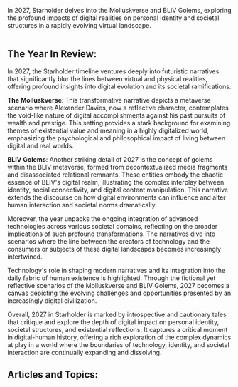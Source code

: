 In 2027, Starholder delves into the Molluskverse and BLIV Golems, exploring the profound impacts of digital realities on personal identity and societal structures in a rapidly evolving virtual landscape.

<img src="https://www.blockstar.com/wp-content/uploads/2024/06/2027_blivgolem.png" alt="" />

## The Year In Review:
In 2027, the Starholder timeline ventures deeply into futuristic narratives that significantly blur the lines between virtual and physical realities, offering profound insights into digital evolution and its societal ramifications.

**The Molluskverse**: This transformative narrative depicts a metaverse scenario where Alexander Davies, now a reflective character, contemplates the void-like nature of digital accomplishments against his past pursuits of wealth and prestige. This setting provides a stark background for examining themes of existential value and meaning in a highly digitalized world, emphasizing the psychological and philosophical impact of living between digital and real worlds.

**BLIV Golems**: Another striking detail of 2027 is the concept of golems within the BLIV metaverse, formed from decontextualized media fragments and disassociated relational remnants. These entities embody the chaotic essence of BLIV's digital realm, illustrating the complex interplay between identity, social connectivity, and digital content manipulation. This narrative extends the discourse on how digital environments can influence and alter human interaction and societal norms dramatically.

Moreover, the year unpacks the ongoing integration of advanced technologies across various societal domains, reflecting on the broader implications of such profound transformations. The narratives dive into scenarios where the line between the creators of technology and the consumers or subjects of these digital landscapes becomes increasingly intertwined.

Technology's role in shaping modern narratives and its integration into the daily fabric of human existence is highlighted. Through the fictional yet reflective scenarios of the Molluskverse and BLIV Golems, 2027 becomes a canvas depicting the evolving challenges and opportunities presented by an increasingly digital civilization.

Overall, 2027 in Starholder is marked by introspective and cautionary tales that critique and explore the depth of digital impact on personal identity, societal structures, and existential reflections. It captures a critical moment in digital-human history, offering a rich exploration of the complex dynamics at play in a world where the boundaries of technology, identity, and societal interaction are continually expanding and dissolving.

## Articles and Topics:

